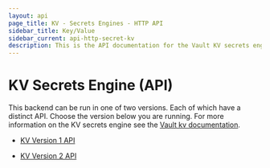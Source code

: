 ```yaml
---
layout: api
page_title: KV - Secrets Engines - HTTP API
sidebar_title: Key/Value
sidebar_current: api-http-secret-kv
description: This is the API documentation for the Vault KV secrets engine.
---
```


# KV Secrets Engine (API)

This backend can be run in one of two versions. Each of which have a distinct API.
Choose the version below you are running. For more information on the KV secrets
engine see the [Vault kv documentation](/docs/secrets/kv/index.html).

 - [KV Version 1 API](/api/secret/kv/kv-v1.html)
 
 - [KV Version 2 API](/api/secret/kv/kv-v2.html)
